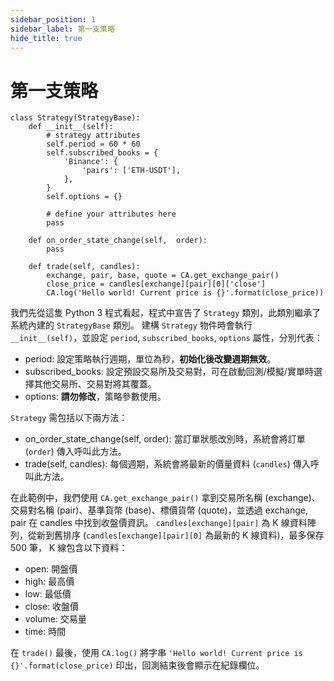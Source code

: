 ```yaml
---
sidebar_position: 1
sidebar_label: 第一支策略
hide_title: true
---
```



# 第一支策略

```
class Strategy(StrategyBase):
    def __init__(self):
        # strategy attributes
        self.period = 60 * 60
        self.subscribed_books = {
            'Binance': {
                'pairs': ['ETH-USDT'],
            },
        }
        self.options = {}

        # define your attributes here
        pass

    def on_order_state_change(self,  order):
        pass

    def trade(self, candles):
        exchange, pair, base, quote = CA.get_exchange_pair()
        close_price = candles[exchange][pair][0]['close']
        CA.log('Hello world! Current price is {}'.format(close_price))
```

我們先從這隻 Python 3 程式看起，程式中宣告了 `Strategy` 類別，此類別繼承了系統內建的 `StrategyBase` 類別。
建構 `Strategy` 物件時會執行 `__init__(self)`，並設定 `period`, `subscribed_books`, `options` 屬性，分別代表：

- period: 設定策略執行週期，單位為秒，**初始化後改變週期無效**。
- subscribed_books: 設定預設交易所及交易對，可在啟動回測/模擬/實單時選擇其他交易所、交易對將其覆蓋。
- options: **請勿修改**，策略參數使用。

`Strategy` 需包括以下兩方法：

- on_order_state_change(self, order): 當訂單狀態改別時，系統會將訂單 (`order`) 傳入呼叫此方法。
- trade(self, candles): 每個週期，系統會將最新的價量資料 (`candles`) 傳入呼叫此方法。

在此範例中，我們使用 `CA.get_exchange_pair()` 拿到交易所名稱 (exchange)、交易對名稱 (pair)、基準貨幣 (base)、標價貨幣 (quote)，並透過 exchange, pair 在 candles 中找到收盤價資訊。
`candles[exchange][pair]` 為 K 線資料陣列，從新到舊排序 (`candles[exchange][pair][0]` 為最新的 K 線資料)，最多保存 500 筆， K 線包含以下資料：

- open: 開盤價
- high: 最高價
- low: 最低價
- close: 收盤價
- volume: 交易量
- time: 時間

在 `trade()` 最後，使用 `CA.log()` 將字串 `'Hello world! Current price is {}'.format(close_price)` 印出，回測結束後會顯示在紀錄欄位。
